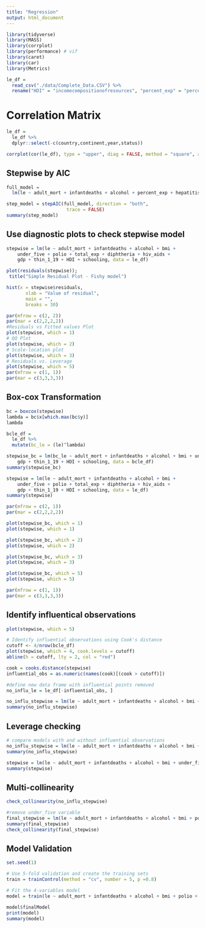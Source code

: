 ```yaml
---
title: "Regression"
output: html_document
---
```


```r
library(tidyverse)
library(MASS)
library(corrplot)
library(performance) # vif
library(caret)
library(car)
library(Metrics)
```


```r
le_df = 
  read_csv("./data/Complete_Data.CSV") %>% 
  rename("HDI" = "incomecompositionofresources", "percent_exp" = "percentageexpenditure", "total_exp" = "totalexpenditure", "le" = "lifeexpectancy", "adult_mort" = "adult_mortality", "thin_1_19" = "thinness1_19years", "thin_5_9" = "thinness5_9years", "under_five" = "under_fivedeaths")
```

# Correlation Matrix
```r
le_df =
  le_df %>%
  dplyr::select(-c(country,continent,year,status))

corrplot(cor(le_df), type = "upper", diag = FALSE, method = "square", addCoef.col = "black", number.cex = .5, tl.col = "black", tl.cex = .9)
```

## Stepwise by AIC 
```r
full_model =
  lm(le ~ adult_mort + infantdeaths + alcohol + percent_exp + hepatitis_b + measles + bmi + under_five + polio + total_exp + diphtheria + hiv_aids + gdp + population + thin_1_19 + thin_5_9 + HDI + schooling, data = le_df)

step_model = stepAIC(full_model, direction = "both", 
                      trace = FALSE)
summary(step_model)
```

## Use diagnostic plots to check stepwise model

```r
stepwise = lm(le ~ adult_mort + infantdeaths + alcohol + bmi + 
    under_five + polio + total_exp + diphtheria + hiv_aids + 
    gdp + thin_1_19 + HDI + schooling, data = le_df)

plot(residuals(stepwise)); 
 title("Simple Residual Plot - Fishy model")

hist(x = stepwise$residuals, 
       xlab = "Value of residual",  
       main = "",                       
       breaks = 30) 

par(mfrow = c(2, 2))
par(mar = c(2,2,2,2))
#Residuals vs Fitted values Plot
plot(stepwise, which = 1)
# QQ Plot
plot(stepwise, which = 2)
# Scale-location plot
plot(stepwise, which = 3)
# Residuals vs. Leverage
plot(stepwise, which = 5)
par(mfrow = c(1, 1)) 
par(mar = c(3,3,3,3))

```

## Box-cox Transformation
```r
bc = boxcox(stepwise)
lambda = bc$x[which.max(bc$y)]
lambda

bcle_df =
  le_df %>% 
  mutate(bc_le = (le)^lambda)

stepwise_bc = lm(bc_le ~ adult_mort + infantdeaths + alcohol + bmi + under_five + polio + total_exp + diphtheria + hiv_aids + 
    gdp + thin_1_19 + HDI + schooling, data = bcle_df)
summary(stepwise_bc)

stepwise = lm(le ~ adult_mort + infantdeaths + alcohol + bmi + 
    under_five + polio + total_exp + diphtheria + hiv_aids + 
    gdp + thin_1_19 + HDI + schooling, data = le_df)
summary(stepwise)

par(mfrow = c(2, 1))
par(mar = c(2,2,2,2))

plot(stepwise_bc, which = 1)  
plot(stepwise, which = 1)

plot(stepwise_bc, which = 2)  
plot(stepwise, which = 2)

plot(stepwise_bc, which = 3)  
plot(stepwise, which = 3)

plot(stepwise_bc, which = 5)  
plot(stepwise, which = 5)

par(mfrow = c(1, 1)) 
par(mar = c(3,3,3,3))
```

## Identify influentical observations

```r
plot(stepwise, which = 5)

# Identify influential observations using Cook's distance
cutoff <- 4/nrow(bcle_df)
plot(stepwise, which = 4, cook.levels = cutoff)
abline(h = cutoff, lty = 2, col = "red")

cook = cooks.distance(stepwise)
influential_obs = as.numeric(names(cook)[(cook > cutoff)])

#define new data frame with influential points removed
no_influ_le = le_df[-influential_obs, ]

no_influ_stepwise = lm(le ~ adult_mort + infantdeaths + alcohol + bmi + under_five + polio + total_exp + diphtheria + hiv_aids + gdp + thin_1_19 + HDI + schooling, data = no_influ_le)
summary(no_influ_stepwise)
```

## Leverage checking 

```r
# compare models with and without influential observations
no_influ_stepwise = lm(le ~ adult_mort + infantdeaths + alcohol + bmi + under_five + polio + total_exp + diphtheria + hiv_aids + gdp + thin_1_19 + HDI + schooling, data = no_influ_le)
summary(no_influ_stepwise)

stepwise = lm(le ~ adult_mort + infantdeaths + alcohol + bmi + under_five + polio + total_exp + diphtheria + hiv_aids + gdp + thin_1_19 + HDI + schooling, data = le_df)
summary(stepwise)
```


## Multi-collinearity

```r
check_collinearity(no_influ_stepwise)

#remove under_five variable
final_stepwise = lm(le ~ adult_mort + infantdeaths + alcohol + bmi + polio + total_exp + diphtheria + hiv_aids + gdp + thin_1_19 + HDI + schooling, data = no_influ_le)
summary(final_stepwise)
check_collinearity(final_stepwise)

```

## Model Validation

```r
set.seed(1)

# Use 5-fold validation and create the training sets
train = trainControl(method = "cv", number = 5, p =0.8)

# Fit the 4-variables model
model = train(le ~ adult_mort + infantdeaths + alcohol + bmi + polio + total_exp + diphtheria + hiv_aids + gdp + thin_1_19 + HDI + schooling, data = no_influ_le, trControl = train, method = 'lm', na.action = na.pass)

model$finalModel
print(model)
summary(model)
```
